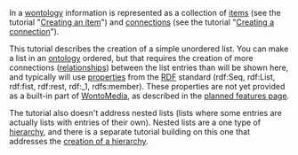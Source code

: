 <!-- Copyright (c)  2011  Glen E. Ivey
     Permission is granted to copy, distribute and/or modify this document
     under the terms of the GNU Free Documentation License, Version 1.3;
     with no Invariant Sections, no Front-Cover Texts, and no Back-Cover Texts.
     A copy of the license is in the file COPYING.DOCUMENTATION
  -->
In a [[Help:GlossaryPtoZ#anchcor_Wontology|wontology]] information is represented as a collection of [[Help:GlossaryAtoO#anchor_Item|items]] (see the tutorial "[[Help:Tutorials/CreatingAnItem|Creating an item]]") and [[Help:GlossaryAtoO#anchor_Connection|connections]] (see the tutorial "[[Help:Tutorials/Creating a Connection|Creating a connection]]").

This tutorial describes the creation of a simple unordered list.  You can make a list in an [[Help:GlossaryAtoO#anchor_Ontology|ontology]] ordered, but that requires the creation of more connections ([[Help:GlossaryPtoZ#anchor_Relationship|relationships]]) between the list entries than will be shown here, and typically will use [[Help:GlossaryPtoZ#anchor_Property|properties]] from the [[Help:GlossaryPtoZ#anchor_RDF|RDF]] standard (rdf:Seq, rdf:List, rdf:fist, rdf:rest, rdf:_1, rdfs:member).  These properties are not yet provided as a built-in part of [[Help:GlossaryPtoZ#anchor_WontoMedia|WontoMedia]], as described in the [[Major Roadmap|planned features page]].

The tutorial also doesn't address nested lists (lists where some entries are actually lists with entries of their own).  Nested lists are a one type of [[Help:GlossaryAtoO#anchor_Hierarchy|hierarchy]], and there is a separate tutorial building on this one that addresses the [[Help:Tutorials/CreatingAHierarchy|creation of a hierarchy]].

